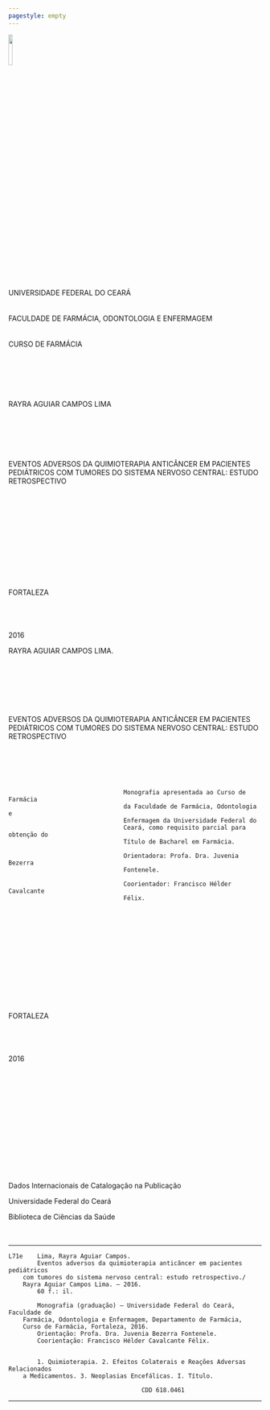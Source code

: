 ```yaml
---
pagestyle: empty
---
```


\centering
![](../fig/monop/image001.jpg){ width=12.5% } 
&nbsp;   
&nbsp;  
UNIVERSIDADE FEDERAL DO CEARÁ  
&nbsp;  
&nbsp;  
FACULDADE DE FARMÁCIA, ODONTOLOGIA E ENFERMAGEM  
&nbsp;  
&nbsp;  
CURSO DE FARMÁCIA  
&nbsp;  
&nbsp;  
&nbsp;  
&nbsp;  
&nbsp;  
&nbsp;  
RAYRA AGUIAR CAMPOS LIMA  
&nbsp;  
&nbsp;  
&nbsp;  
&nbsp;  
&nbsp;  
&nbsp;  
EVENTOS ADVERSOS DA QUIMIOTERAPIA ANTICÂNCER EM PACIENTES PEDIÁTRICOS COM TUMORES DO SISTEMA NERVOSO CENTRAL: ESTUDO RETROSPECTIVO  
&nbsp;  
&nbsp;  
&nbsp;  
&nbsp;  
&nbsp;  
&nbsp;  
&nbsp;  
&nbsp;  
&nbsp;  
&nbsp;  
&nbsp;  
&nbsp;  
FORTALEZA  
&nbsp;  
&nbsp;  
&nbsp;  
&nbsp;  
2016  
\pagebreak

RAYRA AGUIAR CAMPOS LIMA. 
&nbsp;  
&nbsp;  
&nbsp;  
&nbsp;  
&nbsp;  
&nbsp;  
&nbsp;  
&nbsp;  
EVENTOS ADVERSOS DA QUIMIOTERAPIA ANTICÂNCER EM PACIENTES PEDIÁTRICOS COM TUMORES DO SISTEMA NERVOSO CENTRAL: ESTUDO RETROSPECTIVO  
&nbsp;  
&nbsp;  
&nbsp;  
&nbsp;  

```

								Monografia apresentada ao Curso de Farmácia 
								da Faculdade de Farmácia, Odontologia e 
								Enfermagem da Universidade Federal do 
								Ceará, como requisito parcial para obtenção do 
								Título de Bacharel em Farmácia.

								Orientadora: Profa. Dra. Juvenia Bezerra 
								Fontenele.

								Coorientador: Francisco Hélder Cavalcante 
								Félix.
```
&nbsp;  
&nbsp;  
&nbsp;  
&nbsp;  
&nbsp;  
&nbsp;  
&nbsp;  
&nbsp;  
&nbsp;  
&nbsp;  
&nbsp;  
&nbsp;  
FORTALEZA  
&nbsp;  
&nbsp;  
&nbsp;  
&nbsp;  
2016
\pagebreak
&nbsp;  
&nbsp;  
&nbsp;  
&nbsp;  
&nbsp;  
&nbsp;  
&nbsp;  
&nbsp;  
&nbsp;  
&nbsp;  
&nbsp;  
&nbsp;  
&nbsp;  
&nbsp;  

Dados Internacionais de Catalogação na Publicação  
  
Universidade Federal do Ceará  
  
Biblioteca de Ciências da Saúde  
&nbsp;  
&nbsp;  

----------------------------------------------

```
L71e	Lima, Rayra Aguiar Campos.
		Eventos adversos da quimioterapia anticâncer em pacientes pediátricos 
	com tumores do sistema nervoso central: estudo retrospectivo./ 
	Rayra Aguiar Campos Lima. – 2016.
		60 f.: il.

		Monografia (graduação) – Universidade Federal do Ceará, Faculdade de 
	Farmácia, Odontologia e Enfermagem, Departamento de Farmácia, 
	Curso de Farmácia, Fortaleza, 2016.
		Orientação: Profa. Dra. Juvenia Bezerra Fontenele.
		Coorientação: Francisco Hélder Cavalcante Félix.

		
		1. Quimioterapia. 2. Efeitos Colaterais e Reações Adversas Relacionados 
	a Medicamentos. 3. Neoplasias Encefálicas. I. Título.

									 CDD 618.0461
```
-------------------------------------------

